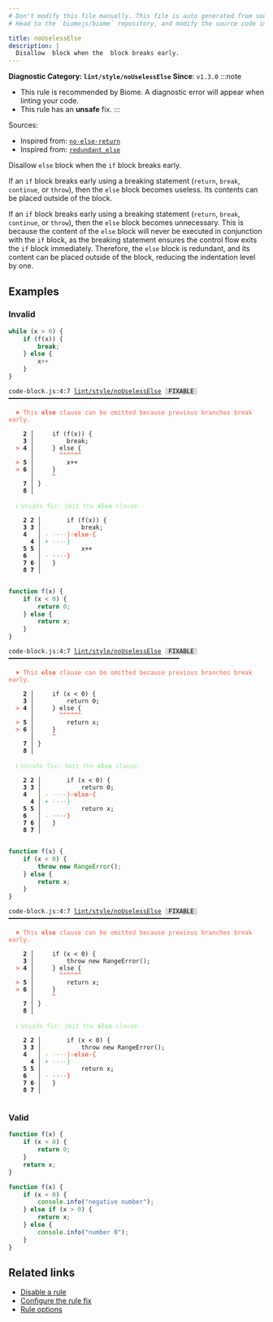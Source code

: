 ```yaml
---
# Don't modify this file manually. This file is auto generated from source, and you will lose your changes next time the website is built.
# Head to the `biomejs/biome` repository, and modify the source code in there.

title: noUselessElse
description: |
  Disallow  block when the  block breaks early.
---
```


**Diagnostic Category: `lint/style/noUselessElse`**
<Tabs>
<TabItem label="JavaScript (and super languages)" icon="seti:javascript">
**Since**: `v1.3.0`
:::note
- This rule is recommended by Biome. A diagnostic error will appear when linting your code.
- This rule has an **unsafe** fix.
:::

Sources: 
- Inspired from: <a href="https://eslint.org/docs/latest/rules/no-else-return" target="_blank"><code>no-else-return</code></a>
- Inspired from: <a href="https://rust-lang.github.io/rust-clippy/master/#/redundant_else 	" target="_blank"><code>redundant_else 	</code></a>

Disallow `else` block when the `if` block breaks early.

If an `if` block breaks early using a breaking statement (`return`, `break`, `continue`, or `throw`),
then the `else` block becomes useless.
Its contents can be placed outside of the block.

If an `if` block breaks early using a breaking statement (`return`, `break`, `continue`, or `throw`),
then the `else` block becomes unnecessary.
This is because the content of the `else` block will never be executed in conjunction with the `if` block,
as the breaking statement ensures the control flow exits the `if` block immediately.
Therefore, the `else` block is redundant, and its content can be placed outside of the block,
reducing the indentation level by one.

## Examples

### Invalid

```js
while (x > 0) {
    if (f(x)) {
        break;
    } else {
        x++
    }
}
```

<pre class="language-text"><code class="language-text">code-block.js:4:7 <a href="https://biomejs.dev/linter/rules/no-useless-else">lint/style/noUselessElse</a> <span style="color: #000; background-color: #ddd;"> FIXABLE </span> ━━━━━━━━━━━━━━━━━━━━━━━━━━━━━━━━━━━━━━━━━━━━━━━<br /><br />  <strong><span style="color: Tomato;">✖</span></strong> <span style="color: Tomato;">This </span><span style="color: Tomato;"><strong>else</strong></span><span style="color: Tomato;"> clause can be omitted because previous branches break early.</span><br />  <br />    <strong>2 │ </strong>    if (f(x)) &#123;<br />    <strong>3 │ </strong>        break;<br />  <strong><span style="color: Tomato;">&gt;</span></strong> <strong>4 │ </strong>    &#125; else &#123;<br />   <strong>   │ </strong>      <strong><span style="color: Tomato;">^</span></strong><strong><span style="color: Tomato;">^</span></strong><strong><span style="color: Tomato;">^</span></strong><strong><span style="color: Tomato;">^</span></strong><strong><span style="color: Tomato;">^</span></strong><strong><span style="color: Tomato;">^</span></strong><br />  <strong><span style="color: Tomato;">&gt;</span></strong> <strong>5 │ </strong>        x++<br />  <strong><span style="color: Tomato;">&gt;</span></strong> <strong>6 │ </strong>    &#125;<br />   <strong>   │ </strong>    <strong><span style="color: Tomato;">^</span></strong><br />    <strong>7 │ </strong>&#125;<br />    <strong>8 │ </strong><br />  <br />  <strong><span style="color: lightgreen;">ℹ</span></strong> <span style="color: lightgreen;">Unsafe fix</span><span style="color: lightgreen;">: </span><span style="color: lightgreen;">Omit the </span><span style="color: lightgreen;"><strong>else</strong></span><span style="color: lightgreen;"> clause.</span><br />  <br />    <strong>2</strong> <strong>2</strong><strong> │ </strong>      if (f(x)) &#123;<br />    <strong>3</strong> <strong>3</strong><strong> │ </strong>          break;<br />    <strong>4</strong>  <strong> │ </strong><span style="color: Tomato;">-</span> <span style="color: Tomato;"><span style="opacity: 0.8;">·</span></span><span style="color: Tomato;"><span style="opacity: 0.8;">·</span></span><span style="color: Tomato;"><span style="opacity: 0.8;">·</span></span><span style="color: Tomato;"><span style="opacity: 0.8;">·</span></span><span style="color: Tomato;">&#125;</span><span style="color: Tomato;"><span style="opacity: 0.8;"><strong>·</strong></span></span><span style="color: Tomato;"><strong>e</strong></span><span style="color: Tomato;"><strong>l</strong></span><span style="color: Tomato;"><strong>s</strong></span><span style="color: Tomato;"><strong>e</strong></span><span style="color: Tomato;"><span style="opacity: 0.8;"><strong>·</strong></span></span><span style="color: Tomato;"><strong>&#123;</strong></span><br />      <strong>4</strong><strong> │ </strong><span style="color: MediumSeaGreen;">+</span> <span style="color: MediumSeaGreen;"><span style="opacity: 0.8;">·</span></span><span style="color: MediumSeaGreen;"><span style="opacity: 0.8;">·</span></span><span style="color: MediumSeaGreen;"><span style="opacity: 0.8;">·</span></span><span style="color: MediumSeaGreen;"><span style="opacity: 0.8;">·</span></span><span style="color: MediumSeaGreen;">&#125;</span><br />    <strong>5</strong> <strong>5</strong><strong> │ </strong>          x++<br />    <strong>6</strong>  <strong> │ </strong><span style="color: Tomato;">-</span> <span style="color: Tomato;"><span style="opacity: 0.8;"><strong>·</strong></span></span><span style="color: Tomato;"><span style="opacity: 0.8;"><strong>·</strong></span></span><span style="color: Tomato;"><span style="opacity: 0.8;"><strong>·</strong></span></span><span style="color: Tomato;"><span style="opacity: 0.8;"><strong>·</strong></span></span><span style="color: Tomato;"><strong>&#125;</strong></span><br />    <strong>7</strong> <strong>6</strong><strong> │ </strong>  &#125;<br />    <strong>8</strong> <strong>7</strong><strong> │ </strong>  <br />  <br /></code></pre>

```js
function f(x) {
    if (x < 0) {
        return 0;
    } else {
        return x;
    }
}
```

<pre class="language-text"><code class="language-text">code-block.js:4:7 <a href="https://biomejs.dev/linter/rules/no-useless-else">lint/style/noUselessElse</a> <span style="color: #000; background-color: #ddd;"> FIXABLE </span> ━━━━━━━━━━━━━━━━━━━━━━━━━━━━━━━━━━━━━━━━━━━━━━━<br /><br />  <strong><span style="color: Tomato;">✖</span></strong> <span style="color: Tomato;">This </span><span style="color: Tomato;"><strong>else</strong></span><span style="color: Tomato;"> clause can be omitted because previous branches break early.</span><br />  <br />    <strong>2 │ </strong>    if (x &lt; 0) &#123;<br />    <strong>3 │ </strong>        return 0;<br />  <strong><span style="color: Tomato;">&gt;</span></strong> <strong>4 │ </strong>    &#125; else &#123;<br />   <strong>   │ </strong>      <strong><span style="color: Tomato;">^</span></strong><strong><span style="color: Tomato;">^</span></strong><strong><span style="color: Tomato;">^</span></strong><strong><span style="color: Tomato;">^</span></strong><strong><span style="color: Tomato;">^</span></strong><strong><span style="color: Tomato;">^</span></strong><br />  <strong><span style="color: Tomato;">&gt;</span></strong> <strong>5 │ </strong>        return x;<br />  <strong><span style="color: Tomato;">&gt;</span></strong> <strong>6 │ </strong>    &#125;<br />   <strong>   │ </strong>    <strong><span style="color: Tomato;">^</span></strong><br />    <strong>7 │ </strong>&#125;<br />    <strong>8 │ </strong><br />  <br />  <strong><span style="color: lightgreen;">ℹ</span></strong> <span style="color: lightgreen;">Unsafe fix</span><span style="color: lightgreen;">: </span><span style="color: lightgreen;">Omit the </span><span style="color: lightgreen;"><strong>else</strong></span><span style="color: lightgreen;"> clause.</span><br />  <br />    <strong>2</strong> <strong>2</strong><strong> │ </strong>      if (x &lt; 0) &#123;<br />    <strong>3</strong> <strong>3</strong><strong> │ </strong>          return 0;<br />    <strong>4</strong>  <strong> │ </strong><span style="color: Tomato;">-</span> <span style="color: Tomato;"><span style="opacity: 0.8;">·</span></span><span style="color: Tomato;"><span style="opacity: 0.8;">·</span></span><span style="color: Tomato;"><span style="opacity: 0.8;">·</span></span><span style="color: Tomato;"><span style="opacity: 0.8;">·</span></span><span style="color: Tomato;">&#125;</span><span style="color: Tomato;"><span style="opacity: 0.8;"><strong>·</strong></span></span><span style="color: Tomato;"><strong>e</strong></span><span style="color: Tomato;"><strong>l</strong></span><span style="color: Tomato;"><strong>s</strong></span><span style="color: Tomato;"><strong>e</strong></span><span style="color: Tomato;"><span style="opacity: 0.8;"><strong>·</strong></span></span><span style="color: Tomato;"><strong>&#123;</strong></span><br />      <strong>4</strong><strong> │ </strong><span style="color: MediumSeaGreen;">+</span> <span style="color: MediumSeaGreen;"><span style="opacity: 0.8;">·</span></span><span style="color: MediumSeaGreen;"><span style="opacity: 0.8;">·</span></span><span style="color: MediumSeaGreen;"><span style="opacity: 0.8;">·</span></span><span style="color: MediumSeaGreen;"><span style="opacity: 0.8;">·</span></span><span style="color: MediumSeaGreen;">&#125;</span><br />    <strong>5</strong> <strong>5</strong><strong> │ </strong>          return x;<br />    <strong>6</strong>  <strong> │ </strong><span style="color: Tomato;">-</span> <span style="color: Tomato;"><span style="opacity: 0.8;"><strong>·</strong></span></span><span style="color: Tomato;"><span style="opacity: 0.8;"><strong>·</strong></span></span><span style="color: Tomato;"><span style="opacity: 0.8;"><strong>·</strong></span></span><span style="color: Tomato;"><span style="opacity: 0.8;"><strong>·</strong></span></span><span style="color: Tomato;"><strong>&#125;</strong></span><br />    <strong>7</strong> <strong>6</strong><strong> │ </strong>  &#125;<br />    <strong>8</strong> <strong>7</strong><strong> │ </strong>  <br />  <br /></code></pre>

```js
function f(x) {
    if (x < 0) {
        throw new RangeError();
    } else {
        return x;
    }
}
```

<pre class="language-text"><code class="language-text">code-block.js:4:7 <a href="https://biomejs.dev/linter/rules/no-useless-else">lint/style/noUselessElse</a> <span style="color: #000; background-color: #ddd;"> FIXABLE </span> ━━━━━━━━━━━━━━━━━━━━━━━━━━━━━━━━━━━━━━━━━━━━━━━<br /><br />  <strong><span style="color: Tomato;">✖</span></strong> <span style="color: Tomato;">This </span><span style="color: Tomato;"><strong>else</strong></span><span style="color: Tomato;"> clause can be omitted because previous branches break early.</span><br />  <br />    <strong>2 │ </strong>    if (x &lt; 0) &#123;<br />    <strong>3 │ </strong>        throw new RangeError();<br />  <strong><span style="color: Tomato;">&gt;</span></strong> <strong>4 │ </strong>    &#125; else &#123;<br />   <strong>   │ </strong>      <strong><span style="color: Tomato;">^</span></strong><strong><span style="color: Tomato;">^</span></strong><strong><span style="color: Tomato;">^</span></strong><strong><span style="color: Tomato;">^</span></strong><strong><span style="color: Tomato;">^</span></strong><strong><span style="color: Tomato;">^</span></strong><br />  <strong><span style="color: Tomato;">&gt;</span></strong> <strong>5 │ </strong>        return x;<br />  <strong><span style="color: Tomato;">&gt;</span></strong> <strong>6 │ </strong>    &#125;<br />   <strong>   │ </strong>    <strong><span style="color: Tomato;">^</span></strong><br />    <strong>7 │ </strong>&#125;<br />    <strong>8 │ </strong><br />  <br />  <strong><span style="color: lightgreen;">ℹ</span></strong> <span style="color: lightgreen;">Unsafe fix</span><span style="color: lightgreen;">: </span><span style="color: lightgreen;">Omit the </span><span style="color: lightgreen;"><strong>else</strong></span><span style="color: lightgreen;"> clause.</span><br />  <br />    <strong>2</strong> <strong>2</strong><strong> │ </strong>      if (x &lt; 0) &#123;<br />    <strong>3</strong> <strong>3</strong><strong> │ </strong>          throw new RangeError();<br />    <strong>4</strong>  <strong> │ </strong><span style="color: Tomato;">-</span> <span style="color: Tomato;"><span style="opacity: 0.8;">·</span></span><span style="color: Tomato;"><span style="opacity: 0.8;">·</span></span><span style="color: Tomato;"><span style="opacity: 0.8;">·</span></span><span style="color: Tomato;"><span style="opacity: 0.8;">·</span></span><span style="color: Tomato;">&#125;</span><span style="color: Tomato;"><span style="opacity: 0.8;"><strong>·</strong></span></span><span style="color: Tomato;"><strong>e</strong></span><span style="color: Tomato;"><strong>l</strong></span><span style="color: Tomato;"><strong>s</strong></span><span style="color: Tomato;"><strong>e</strong></span><span style="color: Tomato;"><span style="opacity: 0.8;"><strong>·</strong></span></span><span style="color: Tomato;"><strong>&#123;</strong></span><br />      <strong>4</strong><strong> │ </strong><span style="color: MediumSeaGreen;">+</span> <span style="color: MediumSeaGreen;"><span style="opacity: 0.8;">·</span></span><span style="color: MediumSeaGreen;"><span style="opacity: 0.8;">·</span></span><span style="color: MediumSeaGreen;"><span style="opacity: 0.8;">·</span></span><span style="color: MediumSeaGreen;"><span style="opacity: 0.8;">·</span></span><span style="color: MediumSeaGreen;">&#125;</span><br />    <strong>5</strong> <strong>5</strong><strong> │ </strong>          return x;<br />    <strong>6</strong>  <strong> │ </strong><span style="color: Tomato;">-</span> <span style="color: Tomato;"><span style="opacity: 0.8;"><strong>·</strong></span></span><span style="color: Tomato;"><span style="opacity: 0.8;"><strong>·</strong></span></span><span style="color: Tomato;"><span style="opacity: 0.8;"><strong>·</strong></span></span><span style="color: Tomato;"><span style="opacity: 0.8;"><strong>·</strong></span></span><span style="color: Tomato;"><strong>&#125;</strong></span><br />    <strong>7</strong> <strong>6</strong><strong> │ </strong>  &#125;<br />    <strong>8</strong> <strong>7</strong><strong> │ </strong>  <br />  <br /></code></pre>

### Valid

```js
function f(x) {
    if (x < 0) {
        return 0;
    }
    return x;
}
```

```js
function f(x) {
    if (x < 0) {
        console.info("negative number");
    } else if (x > 0) {
        return x;
    } else {
        console.info("number 0");
    }
}
```

## Related links

- [Disable a rule](/linter/#disable-a-lint-rule)
- [Configure the rule fix](/linter#configure-the-rule-fix)
- [Rule options](/linter/#rule-options)

</TabItem>
</Tabs>

